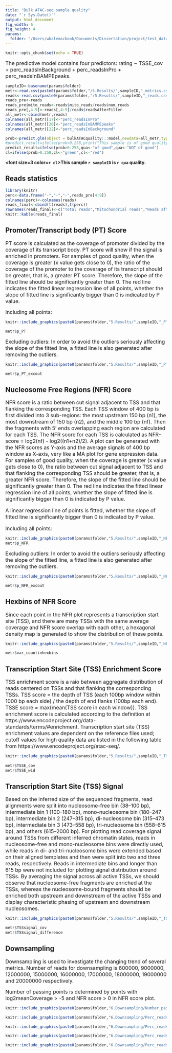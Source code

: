 ```yaml
---
title: "Bulk ATAC-seq sample quality"
date: "`r Sys.Date()`"
output: html_document
fig_width: 6 
fig_height: 4 
params:
  folder: "/Users/whalemacbook/Documents/Dissertation/project/test_data/TE0001/"
---
```


```r

knitr::opts_chunk$set(echo = TRUE)

```

<font size=3>The predictive model contains four predictors:  rating ~ TSSE_cov + perc_readsInBackground + perc_readsInPro + perc_readsInBAMPEpeaks.</font>



```r

sampleID<-basename(params$folder)
metr<-read.csv(paste0(params$folder,"/5.Results/",sampleID,"_metrics.csv"))
reads<-read.csv(paste0(params$folder,"/5.Results/",sampleID,"_reads.csv"))
reads_pre<-reads
reads_pre$mito_reads<-reads$mito_reads/reads$num_reads
reads_pre[,4:9]<-reads[,4:9]/reads$readsAfterFilter
all_metr<-cbind(metr,reads)
colnames(all_metr)[17]<-"perc_readsInPro"
colnames(all_metr)[20]<-"perc_readsInBAMPEpeaks"
colnames(all_metr)[22]<-"perc_readsInBackground"

prob<-predict.glm(object = bulkATACquality:::model,newdata=all_metr,type = "response")
#predict_result=ifelse(prob>0.258,print("This sample is of good quality"),print("This sample is NOT of good quality "))
predict_result=ifelse(prob>0.258,qua<-"of good",qua<-"NOT of good")
cl=ifelse(prob>0.258,cl<-"green",cl<-"red")
```

**<font size=3 color=`r cl`>This sample `r sampleID` is `r qua` quality.</font>**


## Reads statistics


```r

library(knitr)
perc<-data.frame("-","-","-",reads_pre[4:9])
colnames(perc)<-colnames(reads)
reads_final<-cbind(t(reads),t(perc))
rownames(reads_final)<-c("Total reads","Mitochondrial reads","Reads after filtering","Reads in promoter","Reads in NFR peaks","Reads in NFR peaks overlapping promoters","Reads in BAMPE peaks","Reads in BAMPE peaks overlapping promoters","Reads in background")
knitr::kable(reads_final)

  ```

## Promoter/Transcript body (PT) Score
<font size=3>PT score is calculated as the coverage of promoter divided by the coverage of its transcript body. PT score will show if the signal is enriched in promoters. For samples of good quality, when the coverage is greater (x value gets close to 0), the ratio of the coverage of the promoter to the coverage of its transcript should be greater, that is, a greater PT score. Therefore, the slope of the fitted line should be significantly greater than 0. The red line indicates the fitted linear regression line of all points, whether the slope of fitted line is significantly bigger than 0 is indicated by P value.

Including all points:</font>



```r
knitr::include_graphics(paste0(params$folder,"5.Results/",sampleID,"_PT_score.png"))
```



```r
metr$p_PT
```

<font size=3> Excluding outliers: 
In order to avoid the outliers seriously affecting the slope of the fitted line, a fitted line is also generated after removing the outliers.</font>
```r
knitr::include_graphics(paste0(params$folder,"5.Results/",sampleID,"_PT_score_excout.png"))

metr$p_PT_excout

```

## Nucleosome Free Regions (NFR) Score

<font size=3>NFR score is a ratio between cut signal adjacent to TSS and that flanking the corresponding TSS. Each TSS window of 400 bp is first divided into 3 sub-regions: the most upstream 150 bp (n1), the most downstream of 150 bp (n2), and the middle 100 bp (nf). Then the fragments with 5’ ends overlapping each region are calculated for each TSS. The NFR score for each TSS is calculated as NFR-score = log2(nf) - log2((n1+n2)/2). A plot can be generated with the NFR scores as Y-axis and the average signals of 400 bp window as X-axis, very like a MA plot for gene expression data. For samples of good quality, when the coverage is greater (x value gets close to 0), the ratio between cut signal adjacent to TSS and that flanking the corresponding TSS should be greater, that is, a greater NFR score. Therefore, the slope of the fitted line should be significantly greater than 0. The red line indicates the fitted linear regression line of all points, whether the slope of fitted line is significantly bigger than 0 is indicated by P value.

A linear regression line of points is fitted, whether the slope of fitted line is significantly bigger than 0 is indicated by P value.

Including all points:</font>
```r
knitr::include_graphics(paste0(params$folder,"5.Results/",sampleID,"_NFR_score.png"))
metr$p_NFR
```

<font size=3>Excluding outliers:
In order to avoid the outliers seriously affecting the slope of the fitted line, a fitted line is also generated after removing the outliers.</font>
```r
knitr::include_graphics(paste0(params$folder,"5.Results/",sampleID,"_NFR_score_excout.png"))

metr$p_NFR_excout
```

## Hexbins of NFR Score

<font size=3>Since each point in the NFR plot represents a transcription start site (TSS), and there are many TSSs with the same average coverage and NFR score overlap with each other, a hexagonal density map is generated to show the distribution of these points.</font>

```r
knitr::include_graphics(paste0(params$folder,"5.Results/",sampleID,"_NFR_score_hexagonalbins.png"))

metr$var_countinhexbins
```


## Transcription Start Site (TSS) Enrichment Score

<font size=3>TSS enrichment score is a raio between aggregate distribution of reads centered on TSSs and that flanking the corresponding TSSs. TSS score = the depth of TSS (each 100bp window within 1000 bp each side) / the depth of end flanks (100bp each end). TSSE score = max(mean(TSS score in each window)). TSS enrichment score is calculated according to the definition at https://www.encodeproject.org/data-standards/terms/#enrichment. Transcription start site (TSS) enrichment values are dependent on the reference files used; cutoff values for high quality data are listed in the following table from https://www.encodeproject.org/atac-seq/.</font>

```r
knitr::include_graphics(paste0(params$folder,"5.Results/",sampleID,"_TSSEscore.png"))
 
metr$TSSE_cov
metr$TSSE_wid
```



## Transcription Start Site (TSS) Signal
<font size=3> Based on the inferred size of the sequenced fragments, read alignments were split into nucleosome-free bin (38–100 bp), intermediate bin 1 (100–180 bp), mono-nucleosome bin (180–247 bp), intermediate bin 2 (247–315 bp), di-nucleosome bin (315–473 bp), intermediate bin 3 (473–558 bp), tri-nucleosome bin (558–615 bp), and others (615–2000 bp). For plotting read coverage signal around TSSs from different inferred chromatin states, reads in nucleosome-free and mono-nucleosome bins were directly used, while reads in di- and tri-nucleosome bins were extended based on their aligned templates and then were split into two and three reads, respectively. Reads in intermediate bins and longer than 615 bp were not included for plotting signal distribution around TSSs. By averaging the signal across all active TSSs, we should observe that nucleosome-free fragments are enriched at the TSSs, whereas the nucleosome-bound fragments should be enriched both upstream and downstream of the active TSSs and display characteristic phasing of upstream and downstream nucleosomes. </font>

```r
knitr::include_graphics(paste0(params$folder,"5.Results/",sampleID,"_TSS_signal_plot.png"))

metr$TSSsignal_cov
metr$TSSsignal_difference
```

## Downsampling
<font size=3> Downsampling is used to investigate the changing trend of several metrics. Number of reads for downsampling is 600000, 9000000, 12000000, 15000000, 16000000, 17000000, 18000000, 19000000 and 20000000 respectively.

Number of passing points is determined by points with log2meanCoverage > -5 and NFR score > 0 in NFR score plot.</font>
```r
knitr::include_graphics(paste0(params$folder,"6.Downsampling/Number_passingpoints_downsampling.png"))

```


```r
knitr::include_graphics(paste0(params$folder,"6.Downsampling/Perc_readsInNFR_downsampling.png"))

```

```r
knitr::include_graphics(paste0(params$folder,"6.Downsampling/Perc_readsInNFRoverPro_downsampling.png"))

```

```r
knitr::include_graphics(paste0(params$folder,"6.Downsampling/Perc_readsInBAMPE_downsampling.png"))

```

```r
knitr::include_graphics(paste0(params$folder,"6.Downsampling/Perc_readsInBAMPEoverPro_downsampling.png"))

```

